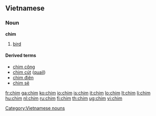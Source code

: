 ==Vietnamese==

===Noun===
'''chim'''

# [[bird]]

====Derived terms====
*[[chim công]]
*[[chim cút]] ([[quail]])
*[[chim điên]]
*[[chim sẻ]]

{{attention|vi}}

[[Category:Vietnamese nouns]]

[[fr:chim]]
[[ga:chim]]
[[ko:chim]]
[[io:chim]]
[[is:chim]]
[[it:chim]]
[[lo:chim]]
[[lt:chim]]
[[li:chim]]
[[hu:chim]]
[[nl:chim]]
[[ru:chim]]
[[fi:chim]]
[[th:chim]]
[[ug:chim]]
[[vi:chim]]